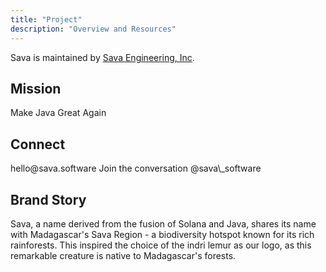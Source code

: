 ```yaml
---
title: "Project"
description: "Overview and Resources"
---
```


Sava is maintained by [<Tooltip tip="https://sava.engineering/">Sava Engineering, Inc</Tooltip>](https://sava.engineering/).


## Mission

Make Java Great Again

## Connect

<CardGroup cols={3}>
  <Card title="Email" icon="envelope" horizontal={true} href="mailto:hello@sava.software">
    hello@sava.software
  </Card>

  <Card title="Discuss" icon="github" horizontal={true} href="https://github.com/orgs/sava-software/discussions">
    Join the conversation&#x9;
  </Card>

  <Card title="Follow" icon="x-twitter" horizontal={true} href="https://x.com/sava_software">
    @sava\_software
  </Card>
</CardGroup>

## Brand Story

Sava, a name derived from the fusion of Solana and Java, shares its name with Madagascar's Sava Region - a biodiversity hotspot known for its rich rainforests. This inspired the choice of the indri lemur as our logo, as this remarkable creature is native to Madagascar's forests.